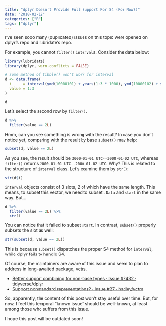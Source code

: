 ```yaml
---
title: "dplyr Doesn't Provide Full Support For S4 (For Now?)"
date: "2018-02-12"
categories: ["R"]
tags: ["dplyr"]
---
```


I've seen sooo many (duplicated) issues on this topic were opened on dplyr's repo and lubridate's repo.

For example, you cannot `filter()` `interval`s. Consider the data below:

```r
library(lubridate)
library(dplyr, warn.conflicts = FALSE)

# some method of tibble() won't work for interval
d <- data.frame(
  i     = interval(ymd(10000101) + years(1:3 * 1000), ymd(10000102) + years(1:3 * 1000)),
  value = 1:3
)

d
```

Let's select the second row by `filter()`.

```r
d %>% 
  filter(value == 2L)
```

Hmm, can you see something is wrong with the result? In case you don't notice yet, comparing with the result by base `subset()` may help:

```r
subset(d, value == 2L)
```

As you see, the result should be `3000-01-01 UTC--3000-01-02 UTC`, whereas `filter()` returns `2000-01-01 UTC--2000-01-02 UTC`. Why? This is related to the structure of `interval` class. Let's examine them by `str()`:

```r
str(d$i)
```

`interval` objects consist of 3 slots, 2 of which have the same length.
This means, to subset this vector, we need to subset `.Data` and `start` in the same way. But...


```r
d %>% 
  filter(value == 2L) %>%
  str()
```

You can notice that it failed to subset `start`. In contrast, `subset()` properly subsets the slot as well:

```r
str(subset(d, value == 2L))
```

This is because `subset()` dispatches the proper S4 method for `interval`, while dplyr fails to handle S4.

Of course, the maintainers are aware of this issue and seem to plan to address in long-awaited package, [vctrs](https://github.com/hadley/vctrs/).

* [Better support combining for non-base types · Issue #2432 · tidyverse/dplyr](https://github.com/tidyverse/dplyr/issues/2432)
* [Support nonstandard representations? · Issue #27 · hadley/vctrs](https://github.com/hadley/vctrs/issues/27)

So, apparently, the content of this post won't stay useful over time. But, for now, I feel this temporal "known issue" should be well-known, at least among those who suffers from this issue.

I hope this post will be outdated soon!